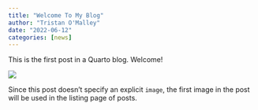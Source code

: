 ```yaml
---
title: "Welcome To My Blog"
author: "Tristan O'Malley"
date: "2022-06-12"
categories: [news]
---
```


This is the first post in a Quarto blog. Welcome!

![](thumbnail.jpg)

Since this post doesn't specify an explicit `image`, the first image in the post will be used in the listing page of posts.
